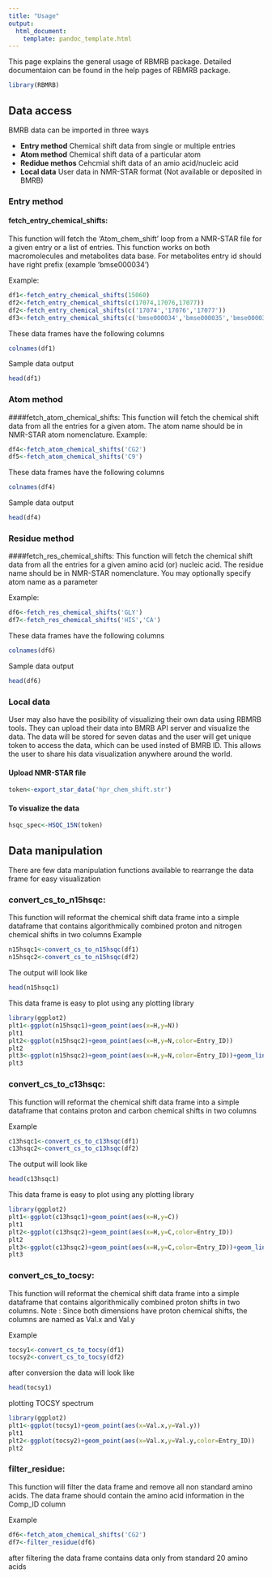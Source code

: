 ```yaml
---
title: "Usage"
output:
  html_document:
    template: pandoc_template.html
---
```



This page explains the general usage of RBMRB package. Detailed documentaion can be found in the help pages of RBMRB package.


```r
library(RBMRB)
```

## Data access
BMRB data can be imported in three ways

* **Entry method** Chemical shift data from single or multiple entries
* **Atom method** Chemical shift data of a particular atom
* **Redidue methos** Cehcmial shift data of an amio acid/nucleic acid
* **Local data** User data in NMR-STAR format (Not available or deposited in BMRB)

### Entry method
#### fetch_entry_chemical_shifts:
This function will fetch the ‘Atom_chem_shift’ loop from a NMR-STAR file for a given entry or a list of entries. This function works on both macromolecules and metabolites data base. For metabolites entry id should have right prefix (example ‘bmse000034’)

Example:
```r
df1<-fetch_entry_chemical_shifts(15060)
df2<-fetch_entry_chemical_shifts(c(17074,17076,17077))
df2<-fetch_entry_chemical_shifts(c('17074','17076','17077'))
df3<-fetch_entry_chemical_shifts(c('bmse000034','bmse000035','bmse000036'))
```
These data frames have the following columns
```r
colnames(df1)
```
Sample data output
```r
head(df1)
```
### Atom method
####fetch_atom_chemical_shifts:
This function will fetch the chemical shift data from all the entries for a given atom. The atom name should be in NMR-STAR atom nomenclature.
Example:
```r
df4<-fetch_atom_chemical_shifts('CG2')
df5<-fetch_atom_chemical_shifts('C9')
```
These data frames have the following columns
```r
colnames(df4)
```
Sample data output
```r
head(df4)
```

### Residue method
####fetch_res_chemical_shifts:
This function will fetch the chemical shift data from all the entries for a given amino acid (or) nucleic acid. The residue name should be in NMR-STAR  nomenclature. You may optionally specify atom name as a parameter

Example:
```r
df6<-fetch_res_chemical_shifts('GLY')
df7<-fetch_res_chemical_shifts('HIS','CA')
```
These data frames have the following columns
```r
colnames(df6)
```
Sample data output
```r
head(df6)
```

### Local data
User may also have the posibility of visualizing their own data using RBMRB tools. They can upload their data into BMRB API server and visualize the data. The data will be stored for seven datas and the user will get unique token to access the data, which can be used insted of BMRB ID. This allows the user to share his data visualization anywhere around the world. 

#### Upload NMR-STAR file 
```r
token<-export_star_data('hpr_chem_shift.str')
```

#### To visualize the data
```r
hsqc_spec<-HSQC_15N(token)
```


## Data manipulation
There are few data manipulation functions available to rearrange the data frame for easy visualization

### convert_cs_to_n15hsqc:
This function will reformat the chemical shift data frame into a simple dataframe that contains algorithmically combined proton and nitrogen chemical shifts in two columns
Example 
```r
n15hsqc1<-convert_cs_to_n15hsqc(df1)
n15hsqc2<-convert_cs_to_n15hsqc(df2)
```
The output will look like
```r
head(n15hsqc1)
```
This data frame is easy to plot using any plotting library
```r
library(ggplot2)
plt1<-ggplot(n15hsqc1)+geom_point(aes(x=H,y=N))
plt1
plt2<-ggplot(n15hsqc2)+geom_point(aes(x=H,y=N,color=Entry_ID))
plt2
plt3<-ggplot(n15hsqc2)+geom_point(aes(x=H,y=N,color=Entry_ID))+geom_line(aes(x=H,y=N,group=Comp_index_ID))
plt3
```

### convert_cs_to_c13hsqc:
This function will reformat the chemical shift data frame into a simple dataframe that contains proton and carbon chemical shifts in two columns

Example 
```r
c13hsqc1<-convert_cs_to_c13hsqc(df1)
c13hsqc2<-convert_cs_to_c13hsqc(df2)
```
The output will look like
```r
head(c13hsqc1)
```
This data frame is easy to plot using any plotting library
```r
library(ggplot2)
plt1<-ggplot(c13hsqc1)+geom_point(aes(x=H,y=C))
plt1
plt2<-ggplot(c13hsqc2)+geom_point(aes(x=H,y=C,color=Entry_ID))
plt2
plt3<-ggplot(c13hsqc2)+geom_point(aes(x=H,y=C,color=Entry_ID))+geom_line(aes(x=H,y=C,group=Comp_index_ID))
plt3
```

### convert_cs_to_tocsy:
This function will reformat the chemical shift data frame into a simple dataframe that contains algorithmically combined proton shifts in two columns. Note : Since both dimensions have proton chemical shifts, the columns are named as Val.x and Val.y

Example
```r
tocsy1<-convert_cs_to_tocsy(df1)
tocsy2<-convert_cs_to_tocsy(df2)
```
after conversion the data will look like
```r
head(tocsy1)
```

plotting TOCSY spectrum
```r
library(ggplot2)
plt1<-ggplot(tocsy1)+geom_point(aes(x=Val.x,y=Val.y))
plt1
plt2<-ggplot(tocsy2)+geom_point(aes(x=Val.x,y=Val.y,color=Entry_ID))
plt2
```

### filter_residue:
This function will filter the data frame and remove all non standard amino acids. The data frame should contain the amino acid information in the Comp_ID column

Example
```r
df6<-fetch_atom_chemical_shifts('CG2')
df7<-filter_residue(df6)
```
after filtering the data frame contains data only from standard 20 amino acids

